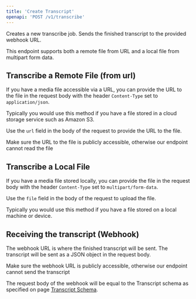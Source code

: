 ```yaml
---
title: 'Create Transcript'
openapi: 'POST /v1/transcribe'
---
```


Creates a new transcribe job. Sends the finished transcript to the provided webhook URL.

<Tip>
    This endpoint supports both a remote file from URL and a local file from multipart form data.
</Tip>

## Transcribe a Remote File (from url)

If you have a media file accessible via a URL, you can provide the URL to the file in the request body with the header `Content-Type` set to `application/json`.

Typically you would use this method if you have a file stored in a cloud storage service such as Amazon S3.

Use the `url` field in the body of the request to provide the URL to the file.

<Warning>Make sure the URL to the file is publicly accessible, otherwise our endpoint cannot read the file</Warning>


## Transcribe a Local File

If you have a media file stored locally, you can provide the file in the request body with the header `Content-Type` set to `multipart/form-data`.

Use the `file` field in the body of the request to upload the file.

Typically you would use this method if you have a file stored on a local machine or device.

## Receiving the transcript (Webhook)

The webhook URL is where the finished transcript will be sent. The transcript will be sent as a JSON object in the request body.

<Warning>Make sure the webhook URL is publicly accessible, otherwise our endpoint cannot send the transcript</Warning>

The request body of the webhook will be equal to the Transcript schema as specified on page [Transcript Schema](/schemas/transcript).